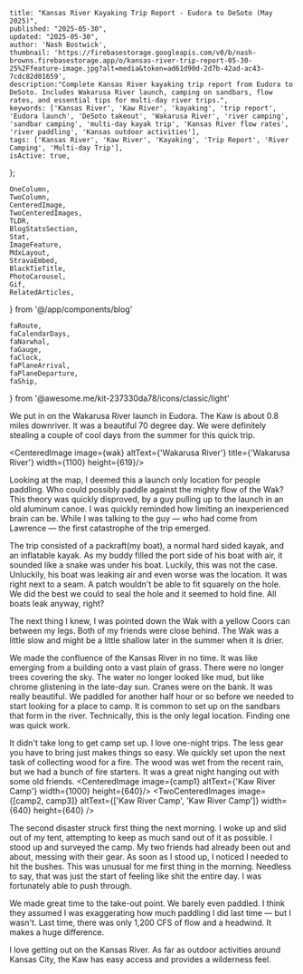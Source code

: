 
    title: "Kansas River Kayaking Trip Report - Eudora to DeSoto (May 2025)",
    published: "2025-05-30",
    updated: "2025-05-30",
    author: 'Nash Bostwick',
    thumbnail: 'https://firebasestorage.googleapis.com/v0/b/nash-browns.firebasestorage.app/o/kansas-river-trip-report-05-30-25%2Ffeature-image.jpg?alt=media&token=ad61d90d-2d7b-42ad-ac43-7cdc82d01659',
    description:"Complete Kansas River kayaking trip report from Eudora to DeSoto. Includes Wakarusa River launch, camping on sandbars, flow rates, and essential tips for multi-day river trips.",
    keywords: ['Kansas River', 'Kaw River', 'kayaking', 'trip report', 'Eudora launch', 'DeSoto takeout', 'Wakarusa River', 'river camping', 'sandbar camping', 'multi-day kayak trip', 'Kansas River flow rates', 'river paddling', 'Kansas outdoor activities'],
    tags: ['Kansas River', 'Kaw River', 'Kayaking', 'Trip Report', 'River Camping', 'Multi-day Trip'],
    isActive: true,
};



    OneColumn,
    TwoColumn,
    CenteredImage, 
    TwoCenteredImages, 
    TLDR,
    BlogStatsSection,
    Stat,
    ImageFeature,
    MdxLayout,
    StravaEmbed,
    BlackTieTitle,
    PhotoCarousel,
    Gif,
    RelatedArticles,
} from '@/app/components/blog'

    faRoute,
    faCalendarDays,
    faNarwhal,
    faGauge,
    faClock,
    faPlaneArrival,
    faPlaneDeparture,
    faShip,
} from '@awesome.me/kit-237330da78/icons/classic/light'



<ImageFeature
title='Kansas River Trip Report'
image={featureImage}
/>

<BlogStatsSection>
    <Stat title={'Distance'} stat={'11 Mi'} icon={faRoute}/>
    <Stat title={'Days'} stat={'2'} icon={faCalendarDays}/>
    <Stat title={'Speed(CFS)'} stat={'3900'} icon={faGauge}/>
    <Stat title={'Paddle Time'} stat={'4:20:16'} icon={faClock}/>
    <Stat title={'Difficulty'} stat={'Easy'} icon={faShip}/>
    <Stat title={'Put In'} stat={'Eudora'} icon={faPlaneArrival}/>
    <Stat title={'Take Out'} stat={'Desoto'} icon={faPlaneDeparture}/>
    <Stat title={'Fish Caught'} stat={'0'} icon={faNarwhal}/>
</BlogStatsSection>


<MdxLayout>

<TLDR
text="It was great to get out on the Kansas River with a couple of old friends from high school. We set out after work on Friday and were done with the trip Saturday afternoon. We have had a wet start to the summer. Plenty of flowing water made the trip easy and fun!"
/>

We put in on the Wakarusa River launch in Eudora. The Kaw is about 0.8 miles downriver. It was a beautiful 70 degree day. We were definitely stealing a couple of cool days from the summer for this quick trip.

<CenteredImage image={wak} altText={'Wakarusa River'} title={'Wakarusa River'} width={1100} height={619}/>

Looking at the map, I deemed this a launch only location for people paddling. Who could possibly paddle against the mighty flow of the Wak? This theory was quickly disproved, by a guy pulling up to the launch in an old aluminum canoe. I was quickly reminded how limiting an inexperienced brain can be. While I was talking to the guy — who had come from Lawrence — the first catastrophe of the trip emerged.

<TwoColumn>
<div className={'w-full sm:w-1/2'}>
The trip consisted of a packraft(my boat), a normal hard sided kayak, and an inflatable kayak. As my buddy filled the port side of his boat with air, it sounded like a snake was under his boat. Luckily, this was not the case. Unluckily, his boat was leaking air and even worse was the location. It was right next to a seam. A patch wouldn't be able to fit squarely on the hole. We did the best we could to seal the hole and it seemed to hold fine. All boats leak anyway, right?
<CenteredImage image={leakyBoat} altText={'West Bottoms Levee'} title={'West Bottoms Levee'} width={400} height={640}/>

The next thing I knew, I was pointed down the Wak with a yellow Coors can between my legs. Both of my friends were close behind. The Wak was a little slow and might be a little shallow later in the summer when it is drier.

We made the confluence of the Kansas River in no time. It was like emerging from a building onto a vast plain of grass. There were no longer trees covering the sky. The water no longer looked like mud, but like chrome glistening in the late-day sun. Cranes were on the bank. It was really beautiful. We paddled for another half hour or so before we needed to start looking for a place to camp. It is common to set up on the sandbars that form in the river. Technically, this is the only legal location. Finding one was quick work.
</div>

<div className={'w-full sm:w-1/2'}>
    <Gif video={vid} width={500}/>
</div>
</TwoColumn>


It didn't take long to get camp set up. I love one-night trips. The less gear you have to bring just makes things so easy. We quickly set upon the next task of collecting wood for a fire. The wood was wet from the recent rain, but we had a bunch of fire starters. It was a great night hanging out with some old friends.
<CenteredImage image={camp1} altText={'Kaw River Camp'} width={1000} height={640}/>
<TwoCenteredImages image={[camp2, camp3]} altText={['Kaw River Camp', 'Kaw River Camp']} width={640} height={640} />

The second disaster struck first thing the next morning. I woke up and slid out of my tent, attempting to keep as much sand out of it as possible. I stood up and surveyed the camp. My two friends had already been out and about, messing with their gear. As soon as I stood up, I noticed I needed to hit the bushes. This was unusual for me first thing in the morning. Needless to say, that was just the start of feeling like shit the entire day. I was fortunately able to push through.

We made great time to the take-out point. We barely even paddled. I think they assumed I was exaggerating how much paddling I did last time — but I wasn't. Last time, there was only 1,200 CFS of flow and a headwind. It makes a huge difference.

<TwoColumn>
    <StravaEmbed
        dataEmbedId={14646628428}
    />
    <StravaEmbed
        dataEmbedId={14655171994}
    />
</TwoColumn>

I love getting out on the Kansas River. As far as outdoor activities around Kansas City, the Kaw has easy access and provides a wilderness feel.


<RelatedArticles 
    articleOne={relatedArticleOne}
    articleTwo={relatedArticleTwo}
    articleThree={relatedArticleThree}
/>

</MdxLayout>
<br/>
